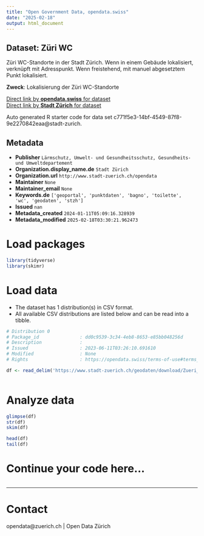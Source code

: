 ```yaml
---
title: "Open Government Data, opendata.swiss"
date: "2025-02-18"
output: html_document
---
```


## Dataset: Züri WC

Züri WC-Standorte in der Stadt Zürich.
Wenn in einem Gebäude lokalisiert, verknüpft mit Adresspunkt.
Wenn freistehend, mit manuel abgesetztem Punkt lokalisiert.  


**Zweck**: Lokalisierung der Züri WC-Standorte

[Direct link by **opendata.swiss** for dataset](https://opendata.swiss/de/dataset/zuri-wc)<br>
[Direct link by **Stadt Zürich** for dataset](https://data.stadt-zuerich.ch/dataset/geo_zueri_wc)

Auto generated R starter code for data set c771f5e3-14bf-4549-87f8-9e2270842eaa@stadt-zurich.

## Metadata

- **Publisher** `Lärmschutz, Umwelt- und Gesundheitsschutz, Gesundheits- und Umweltdepartement`
- **Organization.display_name.de** `Stadt Zürich`
- **Organization.url** `http://www.stadt-zuerich.ch/opendata`
- **Maintainer** `None`
- **Maintainer_email** `None`
- **Keywords.de** `['geoportal', 'punktdaten', 'bagno', 'toilette', 'wc', 'geodaten', 'stzh']`
- **Issued** `nan`
- **Metadata_created** `2024-01-11T05:09:16.328939`
- **Metadata_modified** `2025-02-18T03:30:21.962473`


# Load packages

```r

library(tidyverse)
library(skimr)

```

# Load data

-   The dataset has 1 distribution(s) in CSV format.
-   All available CSV distributions are listed below and can be read into a tibble.

```r

# Distribution 0
# Package_id               : dd0c9539-3c34-4eb8-8653-e85bb048256d
# Description              : 
# Issued                   : 2023-06-11T03:26:10.691610
# Modified                 : None
# Rights                   : https://opendata.swiss/terms-of-use#terms_open

df <- read_delim('https://www.stadt-zuerich.ch/geodaten/download/Zueri_WC?format=10008')



```

# Analyze data

```r

glimpse(df)
str(df)
skim(df)

head(df)
tail(df)

```

# Continue your code here...

```r

```

------------------------------------------------------------------------

# Contact

opendata@zuerich.ch | Open Data Zürich
